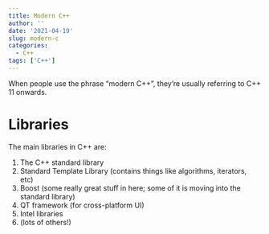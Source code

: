 ```yaml
---
title: Modern C++
author: ''
date: '2021-04-19'
slug: modern-c
categories:
  - C++
tags: ['C++']
---
```


When people use the phrase "modern C++", they're usually referring to C++ 11 onwards.  

# Libraries

The main libraries in C++ are:

1. The C++ standard library
2. Standard Template Library (contains things like algorithms, iterators, etc)
3. Boost (some really great stuff in here; some of it is moving into the standard library)
4. QT framework (for cross-platform UI)
5. Intel libraries
6. (lots of others!)

